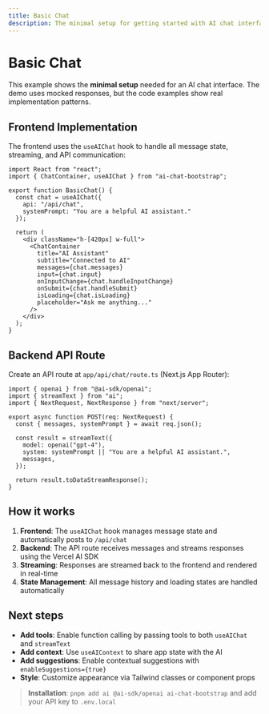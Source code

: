 ```yaml
---
title: Basic Chat
description: The minimal setup for getting started with AI chat interfaces, including frontend and backend examples.
---
```



# Basic Chat

This example shows the **minimal setup** needed for an AI chat interface. The demo uses mocked responses, but the code examples show real implementation patterns.

<LiveCodeExample code={BASIC_CHAT_SOURCE}>
  <BasicChatExample />
</LiveCodeExample>

## Frontend Implementation

The frontend uses the `useAIChat` hook to handle all message state, streaming, and API communication:

```tsx
import React from "react";
import { ChatContainer, useAIChat } from "ai-chat-bootstrap";

export function BasicChat() {
  const chat = useAIChat({
    api: "/api/chat",
    systemPrompt: "You are a helpful AI assistant."
  });

  return (
    <div className="h-[420px] w-full">
      <ChatContainer
        title="AI Assistant"
        subtitle="Connected to AI"
        messages={chat.messages}
        input={chat.input}
        onInputChange={chat.handleInputChange}
        onSubmit={chat.handleSubmit}
        isLoading={chat.isLoading}
        placeholder="Ask me anything..."
      />
    </div>
  );
}
```

## Backend API Route

Create an API route at `app/api/chat/route.ts` (Next.js App Router):

```tsx
import { openai } from "@ai-sdk/openai";
import { streamText } from "ai";
import { NextRequest, NextResponse } from "next/server";

export async function POST(req: NextRequest) {
  const { messages, systemPrompt } = await req.json();

  const result = streamText({
    model: openai("gpt-4"),
    system: systemPrompt || "You are a helpful AI assistant.",
    messages,
  });

  return result.toDataStreamResponse();
}
```

## How it works

1. **Frontend**: The `useAIChat` hook manages message state and automatically posts to `/api/chat`
2. **Backend**: The API route receives messages and streams responses using the Vercel AI SDK
3. **Streaming**: Responses are streamed back to the frontend and rendered in real-time
4. **State Management**: All message history and loading states are handled automatically

## Next steps

- **Add tools**: Enable function calling by passing tools to both `useAIChat` and `streamText`
- **Add context**: Use `useAIContext` to share app state with the AI
- **Add suggestions**: Enable contextual suggestions with `enableSuggestions={true}`
- **Style**: Customize appearance via Tailwind classes or component props

> **Installation**: `pnpm add ai @ai-sdk/openai ai-chat-bootstrap` and add your API key to `.env.local`
